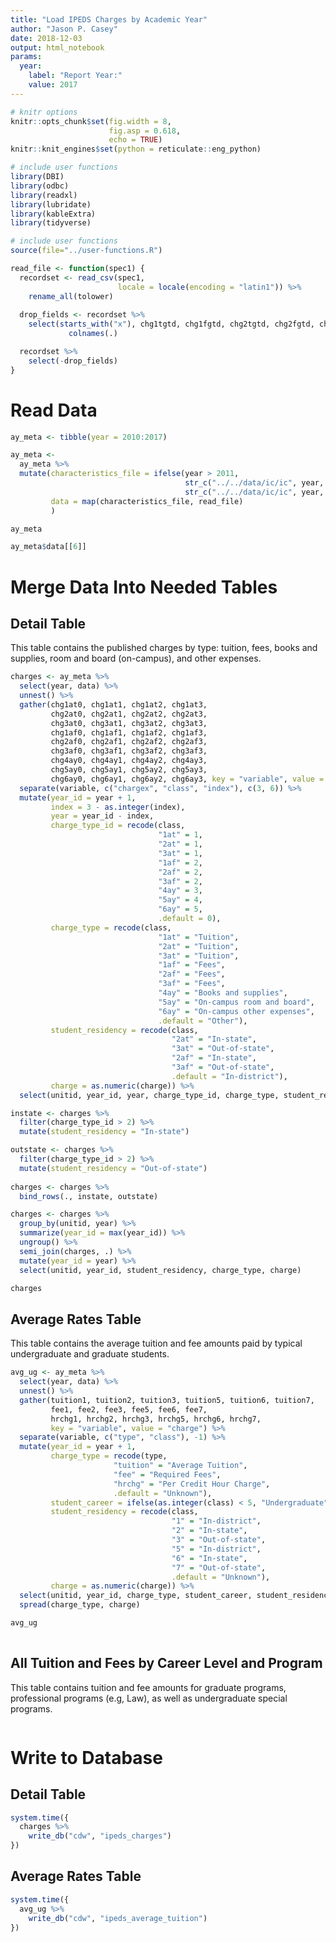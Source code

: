 ```yaml
---
title: "Load IPEDS Charges by Academic Year"
author: "Jason P. Casey"
date: 2018-12-03
output: html_notebook
params:
  year:
    label: "Report Year:"
    value: 2017
---
```


```r
# knitr options
knitr::opts_chunk$set(fig.width = 8,
                      fig.asp = 0.618,
                      echo = TRUE)
knitr::knit_engines$set(python = reticulate::eng_python)

# include user functions
library(DBI)
library(odbc)
library(readxl)
library(lubridate)
library(kableExtra)
library(tidyverse)

# include user functions
source(file="../user-functions.R")

read_file <- function(spec1) {
  recordset <- read_csv(spec1,
                        locale = locale(encoding = "latin1")) %>%
    rename_all(tolower)
  
  drop_fields <- recordset %>%
    select(starts_with("x"), chg1tgtd, chg1fgtd, chg2tgtd, chg2fgtd, chg3tgtd, chg3fgtd) %>%
             colnames(.)

  recordset %>%
    select(-drop_fields)
}


```

# Read Data

```r
ay_meta <- tibble(year = 2010:2017)

ay_meta <-
  ay_meta %>%
  mutate(characteristics_file = ifelse(year > 2011,
                                       str_c("../../data/ic/ic", year, "_ay.csv"),
                                       str_c("../../data/ic/ic", year, "_ay_rv.csv")),
         data = map(characteristics_file, read_file)
         )

ay_meta

```

```r
ay_meta$data[[6]]
```

# Merge Data Into Needed Tables

## Detail Table

This table contains the published charges by type: tuition, fees, books and supplies, room and board (on-campus), and other expenses.

```r
charges <- ay_meta %>%
  select(year, data) %>%
  unnest() %>%
  gather(chg1at0, chg1at1, chg1at2, chg1at3,
         chg2at0, chg2at1, chg2at2, chg2at3,
         chg3at0, chg3at1, chg3at2, chg3at3,
         chg1af0, chg1af1, chg1af2, chg1af3,
         chg2af0, chg2af1, chg2af2, chg2af3,
         chg3af0, chg3af1, chg3af2, chg3af3,
         chg4ay0, chg4ay1, chg4ay2, chg4ay3,
         chg5ay0, chg5ay1, chg5ay2, chg5ay3,
         chg6ay0, chg6ay1, chg6ay2, chg6ay3, key = "variable", value = "charge") %>%
  separate(variable, c("chargex", "class", "index"), c(3, 6)) %>%
  mutate(year_id = year + 1,
         index = 3 - as.integer(index),
         year = year_id - index,
         charge_type_id = recode(class,
                                 "1at" = 1,
                                 "2at" = 1,
                                 "3at" = 1,
                                 "1af" = 2,
                                 "2af" = 2,
                                 "3af" = 2,
                                 "4ay" = 3,
                                 "5ay" = 4,
                                 "6ay" = 5,
                                 .default = 0),
         charge_type = recode(class,
                                 "1at" = "Tuition",
                                 "2at" = "Tuition",
                                 "3at" = "Tuition",
                                 "1af" = "Fees",
                                 "2af" = "Fees",
                                 "3af" = "Fees",
                                 "4ay" = "Books and supplies",
                                 "5ay" = "On-campus room and board",
                                 "6ay" = "On-campus other expenses",
                                 .default = "Other"),
         student_residency = recode(class,
                                    "2at" = "In-state",
                                    "3at" = "Out-of-state",
                                    "2af" = "In-state",
                                    "3af" = "Out-of-state",
                                    .default = "In-district"),
         charge = as.numeric(charge)) %>%
  select(unitid, year_id, year, charge_type_id, charge_type, student_residency, charge)

instate <- charges %>%
  filter(charge_type_id > 2) %>%
  mutate(student_residency = "In-state")

outstate <- charges %>%
  filter(charge_type_id > 2) %>%
  mutate(student_residency = "Out-of-state")
  
charges <- charges %>%
  bind_rows(., instate, outstate)

charges <- charges %>%
  group_by(unitid, year) %>%
  summarize(year_id = max(year_id)) %>%
  ungroup() %>%
  semi_join(charges, .) %>%
  mutate(year_id = year) %>%
  select(unitid, year_id, student_residency, charge_type, charge)

charges
```

## Average Rates Table

This table contains the average tuition and fee amounts paid by typical undergraduate and graduate students.

```r
avg_ug <- ay_meta %>%
  select(year, data) %>%
  unnest() %>%
  gather(tuition1, tuition2, tuition3, tuition5, tuition6, tuition7,
         fee1, fee2, fee3, fee5, fee6, fee7,
         hrchg1, hrchg2, hrchg3, hrchg5, hrchg6, hrchg7,
         key = "variable", value = "charge") %>%
  separate(variable, c("type", "class"), -1) %>%
  mutate(year_id = year + 1,
         charge_type = recode(type,
                       "tuition" = "Average Tuition",
                       "fee" = "Required Fees",
                       "hrchg" = "Per Credit Hour Charge",
                       .default = "Unknown"),
         student_career = ifelse(as.integer(class) < 5, "Undergraduate", "Graduate"),
         student_residency = recode(class,
                                    "1" = "In-district",
                                    "2" = "In-state",
                                    "3" = "Out-of-state",
                                    "5" = "In-district",
                                    "6" = "In-state",
                                    "7" = "Out-of-state",
                                    .default = "Unknown"),
         charge = as.numeric(charge)) %>%
  select(unitid, year_id, charge_type, student_career, student_residency, charge) %>%
  spread(charge_type, charge)

avg_ug
  
```

## All Tuition and Fees by Career Level and Program

This table contains tuition and fee amounts for graduate programs, professional programs (e.g, Law), as well as undergraduate special programs.

```r

```


# Write to Database

## Detail Table

```r
system.time({
  charges %>%
    write_db("cdw", "ipeds_charges")
})
```

## Average Rates Table

```r
system.time({
  avg_ug %>%
    write_db("cdw", "ipeds_average_tuition")
})

```

